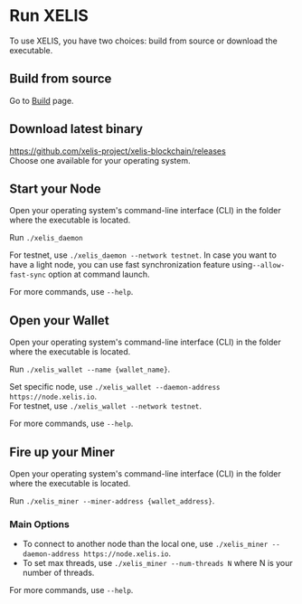 # Run XELIS

To use XELIS, you have two choices: build from source or download the executable.

## Build from source

Go to [Build](/getting-started/build) page.

## Download latest binary

https://github.com/xelis-project/xelis-blockchain/releases  
Choose one available for your operating system.

## Start your Node

Open your operating system's command-line interface (CLI) in the folder where the executable is located.

Run `./xelis_daemon`

For testnet, use `./xelis_daemon --network testnet`.
In case you want to have a light node, you can use fast synchronization feature using`--allow-fast-sync` option at command launch.

For more commands, use `--help`.  

## Open your Wallet

Open your operating system's command-line interface (CLI) in the folder where the executable is located.

Run `./xelis_wallet --name {wallet_name}`.  

Set specific node, use `./xelis_wallet --daemon-address https://node.xelis.io`.  
For testnet, use `./xelis_wallet --network testnet`.  

For more commands, use `--help`.  

## Fire up your Miner

Open your operating system's command-line interface (CLI) in the folder where the executable is located.

Run `./xelis_miner --miner-address {wallet_address}`.  

### Main Options
- To connect to another node than the local one, use `./xelis_miner --daemon-address https://node.xelis.io`.  
- To set max threads, use `./xelis_miner --num-threads N` where N is your number of threads.  

For more commands, use `--help`.  
